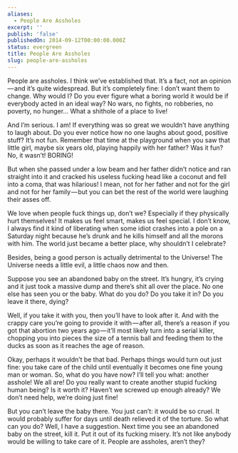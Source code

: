 ```yaml
---
aliases:
  - People Are Assholes
excerpt: ''
publish: 'false'
publishedOn: 2014-09-12T00:00:00.000Z
status: evergreen
title: People Are Assholes
slug: people-are-assholes
---
```

People are assholes. I think we’ve established that. It’s a fact, not an opinion — and it’s quite widespread. But it’s completely fine: I don’t want them to change. Why would I? Do you ever figure what a boring world it would be if everybody acted in an ideal way? No wars, no fights, no robberies, no poverty, no hunger… What a shithole of a place to live!

And I’m serious. I am! If everything was so great we wouldn’t have anything to laugh about. Do you ever notice how no one laughs about good, positive stuff? It’s not fun. Remember that time at the playground when you saw that little girl, maybe six years old, playing happily with her father? Was it fun? No, it wasn’t! BORING!

But when she passed under a low beam and her father didn’t notice and ran straight into it and cracked his useless fucking head like a coconut and fell into a coma, that was hilarious! I mean, not for her father and not for the girl and not for her family — but you can bet the rest of the world were laughing their asses off.

We love when people fuck things up, don’t we? Especially if they physically hurt themselves! It makes us feel smart, makes us feel special. I don’t know, I always find it kind of liberating when some idiot crashes into a pole on a Saturday night because he’s drunk and he kills himself and all the morons with him. The world just became a better place, why shouldn’t I celebrate?

Besides, being a good person is actually detrimental to the Universe! The Universe needs a little evil, a little chaos now and then.

Suppose you see an abandoned baby on the street. It’s hungry, it’s crying and it just took a massive dump and there’s shit all over the place. No one else has seen you or the baby. What do you do? Do you take it in? Do you leave it there, dying?

Well, if you take it with you, then you’ll have to look after it. And with the crappy care you’re going to provide it with — after all, there’s a reason if you got that abortion two years ago — it’ll most likely turn into a serial killer, chopping you into pieces the size of a tennis ball and feeding them to the ducks as soon as it reaches the age of reason.

Okay, perhaps it wouldn’t be that bad. Perhaps things would turn out just fine: you take care of the child until eventually it becomes one fine young man or woman. So, what do you have now? I’ll tell you what: another asshole! We all are! Do you really want to create another stupid fucking human being? Is it worth it? Haven’t we screwed up enough already? We don’t need help, we’re doing just fine!

But you can’t leave the baby there. You just can’t: it would be so cruel. It would probably suffer for days until death relieved it of the torture. So what can you do? Well, I have a suggestion. Next time you see an abandoned baby on the street, kill it. Put it out of its fucking misery. It’s not like anybody would be willing to take care of it. People are assholes, aren’t they?

